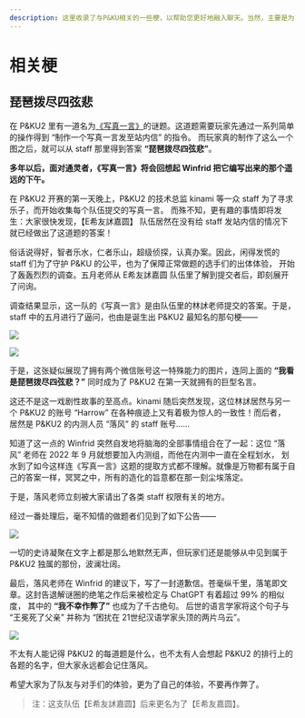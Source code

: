 ```yaml
---
description: 这里收录了与P&KU相关的一些梗，以帮助您更好地融入聊天。当然，主要是为了介绍“琵琶拨尽四弦悲”。
---
```


# 相关梗

## 琵琶拨尽四弦悲

在 P&KU2 里有一道名为[《写真一言》](../solutions/01-mi-yu-qu/16-xie-zhen-yi-yan.mdx)的谜题。这道题需要玩家先通过一系列简单的操作得到 “制作一个写真一言发至站内信” 的指令。
而玩家真的制作了这么一个图之后，就可以从 staff 那里得到答案 **“琵琶拨尽四弦悲”**。

**多年以后，面对通灵者，《写真一言》将会回想起 Winfrid 把它编写出来的那个遥远的下午。**

在 P&KU2 开赛的第一天晚上，P&KU2 的技术总监 kinami 等一众 staff 为了寻求乐子，而开始收集每个队伍提交的写真一言。
而殊不知，更有趣的事情即将发生：大家很快发现，【E希友訹嘉圆】 队伍居然在没有给 staff 发站内信的情况下就已经做出了这道题的答案！

俗话说得好，智者乐水，仁者乐山，超级侦探，认真办案。因此，闲得发慌的 staff 们为了守护 P&KU 的公平，也为了保障正常做题的选手们的出体体验，
开始了轰轰烈烈的调查。五月老师从 E希友訹嘉圆 队伍里了解到提交者后，即刻展开了问询。

调查结果显示，这一队的《写真一言》是由队伍里的林訹老师提交的答案。于是，staff 中的五月进行了逼问，也由是诞生出 P&KU2 最知名的那句梗——

![](https://lh5.googleusercontent.com/WBRJH1fStaz63ds4pC2rKdfbV209krAaxv_uFiGTgrpivRXAWIz0sthNkrdtZkjNQx2eOdUpCFzRzFElcJ8Yi7RCRmpNVcTuFQ8Y3MTNFwlMtogj4AapkODMrNMRcfi4CJZu4BNACF1g7eMhE5USYwY)

![](./xiang-guan-geng.assets/image_2.webp)

于是，这张疑似展现了拥有两个微信账号这一特殊能力的图片，连同上面的 **“我看是琵琶拨尽四弦悲？”** 同时成为了 P&KU2 在第一天就拥有的巨型名言。

这还不是这一戏剧性故事的至高点。kinami 随后突然发现，这位林訹居然与另一个 P&KU2 的账号 “Harrow” 在各种痕迹上又有着极为惊人的一致性！而后者，
居然是 P&KU2 的内测人员 “落风” 的 staff 账号……

知道了这一点的 Winfrid 突然自发地将脑海的全部事情组合在了一起：这位 “落风” 老师在 2022 年 9 月就想要加入内测组，而他在内测中一直在全程划水，
划水到了如今这样连《写真一言》这题的提取方式都不理解。就像是万物都有属于自己的答案一样，冥冥之中，所有的造化的旨意都在那一刻尘埃落定。

于是，落风老师立刻被大家请出了各类 staff 权限有关的地方。

经过一番处理后，毫不知情的做题者们见到了如下公告——

![](./xiang-guan-geng.assets/image_3.webp)

一切的史诗凝聚在文字上都是那么地默然无声，但玩家们还是能够从中见到属于 P&KU2 独属的那份，波澜壮阔。

最后，落风老师在 Winfrid 的建议下，写了一封道歉信。苍毫纵千里，落笔即文章。这封告退解谜圈的绝笔之作后来被检定与 ChatGPT 有着超过 99% 的相似度，
其中的 **“我不幸作弊了”** 也成为了千古绝句。 后世的语言学家将这个句子与 “王冕死了父亲” 并称为 “困扰在
21世纪汉语学家头顶的两片乌云”。

![](./xiang-guan-geng.assets/image_4.webp)

不太有人能记得 P&KU2 的每道题是什么，也不太有人会想起 P&KU2 的排行上的各题的名字，但大家永远都会记住落风。

希望大家为了队友与对手们的体验，更为了自己的体验，不要再作弊了。

> 注：这支队伍【E希友訹嘉圆】后来更名为了【E希友嘉圆】。
